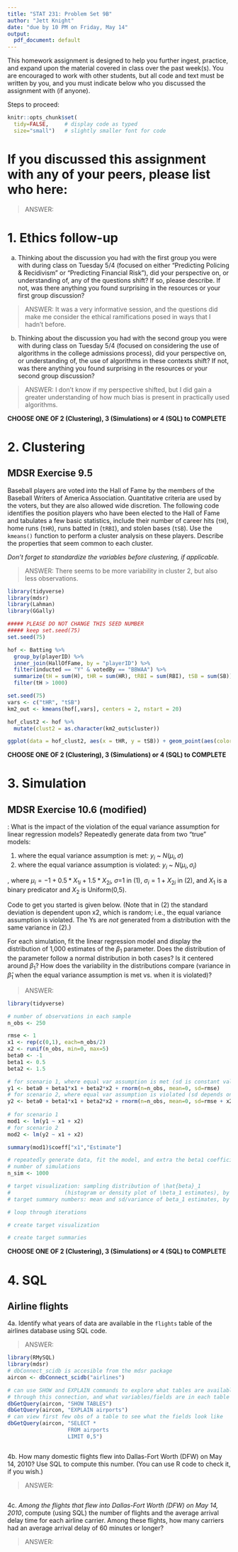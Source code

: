 ```yaml
---
title: "STAT 231: Problem Set 9B"
author: "Jett Knight"
date: "due by 10 PM on Friday, May 14"
output:
  pdf_document: default
---
```


This homework assignment is designed to help you further ingest, practice, and expand upon the material covered in class over the past week(s).  You are encouraged to work with other students, but all code and text must be written by you, and you must indicate below who you discussed the assignment with (if anyone).  

Steps to proceed:

\begin{enumerate}
\item In RStudio, go to File > Open Project, navigate to the folder with the course-content repo, select the course-content project (course-content.Rproj), and click "Open" 
\item Pull the course-content repo (e.g. using the blue-ish down arrow in the Git tab in upper right window)
\item Copy ps9B.Rmd from the course repo to your repo (see page 6 of the GitHub Classroom Guide for Stat231 if needed)
\item Close the course-content repo project in RStudio
\item Open YOUR repo project in RStudio
\item In the ps9B.Rmd file in YOUR repo, replace "YOUR NAME HERE" with your name
\item Add in your responses, committing and pushing to YOUR repo in appropriate places along the way
\item Run "Knit PDF" 
\item Upload the pdf to Gradescope.  Don't forget to select which of your pages are associated with each problem.  \textit{You will not get credit for work on unassigned pages (e.g., if you only selected the first page but your solution spans two pages, you would lose points for any part on the second page that the grader can't see).} 
\end{enumerate}

```r
knitr::opts_chunk$set(
  tidy=FALSE,     # display code as typed
  size="small")   # slightly smaller font for code
```


\newpage 
# If you discussed this assignment with any of your peers, please list who here:

> ANSWER:

\newpage
# 1. Ethics follow-up

(a) Thinking about the discussion you had with the first group you were with during class on Tuesday 5/4 (focused on either "Predicting Policing & Recidivism" or "Predicting Financial Risk"), did your perspective on, or understanding of, any of the questions shift?  If so, please describe.  If not, was there anything you found surprising in the resources or your first group discussion?

> ANSWER: It was a very informative session, and the questions did make me consider the ethical ramifications posed in ways that I hadn't before.

(b) Thinking about the discussion you had with the second group you were with during class on Tuesday 5/4 (focused on considering the use of algorithms in the college admissions process), did your perspective on, or understanding of, the use of algorithms in these contexts shift?  If not, was there anything you found surprising in the resources or your second group discussion?

> ANSWER: I don't know if my perspective shifted, but I did gain a greater understanding of how much bias is present in practically used algorithms.
 


\newpage

**CHOOSE ONE OF 2 (Clustering), 3 (Simulations) or 4 (SQL) to COMPLETE**

# 2. Clustering
## MDSR Exercise 9.5

Baseball players are voted into the Hall of Fame by the members of the Baseball Writers of America Association.  Quantitative criteria are used by the voters, but they are also allowed wide discretion.  The following code identifies the position players who have been elected to the Hall of Fame and tabulates a few basic statistics, include their number of career hits (`tH`), home runs (`tHR`), runs batted in (`tRBI`), and stolen bases (`tSB`).  Use the `kmeans()` function to perform a cluster analysis on these players.  Describe the properties that seem common to each cluster.

*Don't forget to standardize the variables before clustering, if applicable.*

> ANSWER: There seems to be more variability in cluster 2, but also less observations.

```r
library(tidyverse)
library(mdsr)
library(Lahman)
library(GGally)

##### PLEASE DO NOT CHANGE THIS SEED NUMBER
##### keep set.seed(75) 
set.seed(75)

hof <- Batting %>%
  group_by(playerID) %>%
  inner_join(HallOfFame, by = "playerID") %>%
  filter(inducted == "Y" & votedBy == "BBWAA") %>%
  summarize(tH = sum(H), tHR = sum(HR), tRBI = sum(RBI), tSB = sum(SB)) %>%
  filter(tH > 1000)

```


```r
set.seed(75)
vars <- c("tHR", "tSB")
km2_out <- kmeans(hof[,vars], centers = 2, nstart = 20)
```

```r
hof_clust2 <- hof %>%
  mutate(clust2 = as.character(km2_out$cluster))
```

```r
ggplot(data = hof_clust2, aes(x = tHR, y = tSB)) + geom_point(aes(color = clust2)) + coord_fixed() + labs(x = "Home runs", y = "Stolen bases", color = "Cluster assignment")
```


\newpage

**CHOOSE ONE OF 2 (Clustering), 3 (Simulations) or 4 (SQL) to COMPLETE**

# 3. Simulation
## MDSR Exercise 10.6 (modified) 

\textit{Equal variance assumption}:  What is the impact of the violation of the equal variance assumption for linear regression models?  Repeatedly generate data from two "true" models:

(1) where the equal variance assumption is met: $y_i$ ~ $N(\mu_i, \sigma)$
(2) where the equal variance assumption is violated: $y_i$ ~ $N(\mu_i, \sigma_i)$

, where $\mu_i = -1 + 0.5*X_{1i} + 1.5*X_{2i}$, $\sigma$=1 in (1), $\sigma_i=1+X_{2i}$ in (2), and $X_1$ is a binary predicator and $X_2$ is Uniform(0,5).

Code to get you started is given below.  (Note that in (2) the standard deviation is dependent upon x2, which is random; i.e., the equal variance assumption is violated.  The Ys are *not* generated from a distribution with the same variance in (2).)

For each simulation, fit the linear regression model and display the distribution of 1,000 estimates of the $\beta_1$ parameter.  Does the distribution of the parameter follow a normal distribution in both cases?  Is it centered around $\beta_1$?  How does the variability in the distributions compare (variance in $\hat{\beta}_1$ when the equal variance assumption is met vs. when it is violated)?

> ANSWER:   

```r
library(tidyverse)

# number of observations in each sample
n_obs <- 250

rmse <- 1
x1 <- rep(c(0,1), each=n_obs/2)
x2 <- runif(n_obs, min=0, max=5)
beta0 <- -1
beta1 <- 0.5
beta2 <- 1.5

# for scenario 1, where equal var assumption is met (sd is constant value, rmse)
y1 <- beta0 + beta1*x1 + beta2*x2 + rnorm(n=n_obs, mean=0, sd=rmse)
# for scenario 2, where equal var assumption is violated (sd depends on x2)
y2 <- beta0 + beta1*x1 + beta2*x2 + rnorm(n=n_obs, mean=0, sd=rmse + x2)
  
# for scenario 1
mod1 <- lm(y1 ~ x1 + x2)
# for scenario 2
mod2 <- lm(y2 ~ x1 + x2)

summary(mod1)$coeff["x1","Estimate"]

# repeatedly generate data, fit the model, and extra the beta1 coefficient (1,000 times)
# number of simulations
n_sim <- 1000

# target visualization: sampling distribution of \hat{beta}_1
#                 (histogram or density plot of \beta_1 estimates), by scenario
# target summary numbers: mean and sd/variance of beta_1 estimates, by scenario

# loop through iterations

# create target visualization

# create target summaries
```


\newpage

**CHOOSE ONE OF 2 (Clustering), 3 (Simulations) or 4 (SQL) to COMPLETE**

# 4. SQL
## Airline flights

4a. Identify what years of data are available in the `flights` table of the airlines database using SQL code.

> ANSWER: 

```r
library(RMySQL)
library(mdsr)
# dbConnect_scidb is accesible from the mdsr package
aircon <- dbConnect_scidb("airlines")

# can use SHOW and EXPLAIN commands to explore what tables are available
# through this connection, and what variables/fields are in each table
dbGetQuery(aircon, "SHOW TABLES")
dbGetQuery(aircon, "EXPLAIN airports")
# can view first few obs of a table to see what the fields look like 
dbGetQuery(aircon, "SELECT * 
                   FROM airports
                   LIMIT 0,5")
```

```sql

```

4b. How many domestic flights flew into Dallas-Fort Worth (DFW) on May 14, 2010?  Use SQL to compute this number. (You can use R code to check it, if you wish.) 

> ANSWER: 

```sql

```

4c.  *Among the flights that flew into Dallas-Fort Worth (DFW) on May 14, 2010*, compute (using SQL) the number of flights and the average arrival delay time for each airline carrier.  Among these flights, how many carriers had an average arrival delay of 60 minutes or longer?

> ANSWER: 

```sql

```

